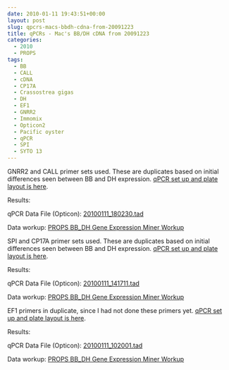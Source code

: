 ```yaml
---
date: 2010-01-11 19:43:51+00:00
layout: post
slug: qpcrs-macs-bbdh-cdna-from-20091223
title: qPCRs - Mac's BB/DH cDNA from 20091223
categories:
  - 2010
  - PROPS
tags:
  - BB
  - CALL
  - cDNA
  - CP17A
  - Crassostrea gigas
  - DH
  - EF1
  - GNRR2
  - Immomix
  - Opticon2
  - Pacific oyster
  - qPCR
  - SPI
  - SYTO 13
---
```


GNRR2 and CALL primer sets used. These are duplicates based on initial differences seen between BB and DH expression. [qPCR set up and plate layout is here](https://eagle.fish.washington.edu/Arabidopsis/Notebook%20Workup%20Files/20100111-03.jpg).

Results:

qPCR Data File (Opticon): [20100111_180230.tad](https://eagle.fish.washington.edu/Arabidopsis/qPCR/Opticon/20100111_180230.tad)

Data workup: [PROPS BB_DH Gene Expression Miner Workup](https://docs.google.com/spreadsheet/ccc?key=0AmS_90rPaQMzdHNfWS1oUHUxNFNwci1zcmhhWjhzZnc&usp=sharing)



SPI and CP17A primer sets used. These are duplicates based on initial differences seen between BB and DH expression. [qPCR set up and plate layout is here](https://eagle.fish.washington.edu/Arabidopsis/Notebook%20Workup%20Files/20100111-02.jpg).

Results:

qPCR Data File (Opticon): [20100111_141711.tad](https://eagle.fish.washington.edu/Arabidopsis/qPCR/Opticon/20100111_141711.tad)

Data workup: [PROPS BB_DH Gene Expression Miner Workup](https://docs.google.com/spreadsheet/ccc?key=0AmS_90rPaQMzdHNfWS1oUHUxNFNwci1zcmhhWjhzZnc&usp=sharing)



EF1 primers in duplicate, since I had not done these primers yet. [qPCR set up and plate layout is here](https://eagle.fish.washington.edu/Arabidopsis/Notebook%20Workup%20Files/20100111-01.jpg).

Results:

qPCR Data File (Opticon): [20100111_102001.tad](https://eagle.fish.washington.edu/Arabidopsis/qPCR/Opticon/20100111_102001.tad)

Data workup: [PROPS BB_DH Gene Expression Miner Workup](https://docs.google.com/spreadsheet/ccc?key=0AmS_90rPaQMzdHNfWS1oUHUxNFNwci1zcmhhWjhzZnc&usp=sharing)


